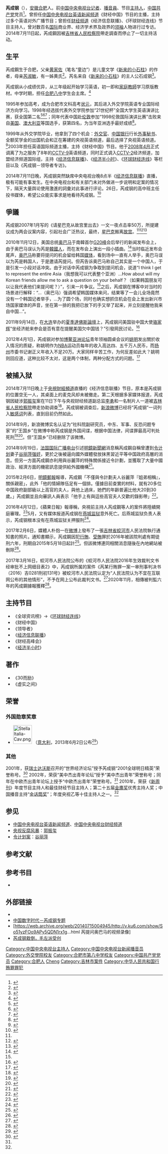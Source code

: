 {{多個問題|
{{blpsources|time=2014-10-29T05:02:37+00:00}}
{{original research|time=2014-07-21T10:37:46+00:00}}
}}
{{藝人
|姓名     = 芮成钢
|類型     = 节目主持
|圖片     = Rui Chenggang.gif
|圖片簡介 = 
|本名     = 
|英文名   = Rui Chenggang
|暱稱     =
|其他藝名 = 
|國籍     = {{PRC}}
|民族     = [[汉族|汉族]]
|籍貫     = [[安徽省|安徽]][[合肥市|合肥]]
|出生日期 = {{Birth date and age|1977|9|24}} 
|出生地點 = {{CHN}}[[安徽省|安徽省]][[合肥市|合肥市]]
|逝世日期 = <!-- {{Death date and age|YYYY|MM|DD|YYYY|MM|DD}}（死亡在前，出生在后） -->
|逝世地點 = 
|職業     = [[主持人|主持人]]、[[记者|记者]]
|語言     = [[汉语|汉语]]、[[英语|英语]]
|教育程度 = [[外交学院|外交学院]]国际经济专业大学本科
|宗教信仰 =
|配偶     = 
|兒女     = 
|父母     = 
|代表作   = 
|活躍年代 = 1999年至2014年
|經紀公司 = [[中国中央电视台|中国中央电视台]]
|獎項     = 第二十五届[[金鹰奖|金鹰奖]]优秀主持人奖（2010年）<br />中国播音主持“[[金话筒奖|金话筒奖]]”（2010年）<br/>{{link-en|意大利共和国骑士|Order of Merit of the Italian Republic}}
|網站     = 
}}

'''芮成钢'''（{{bd|1977年|9月24日}}），[[安徽|安徽]][[合肥|合肥]]人。前[[中国中央电视台|中国中央电视台]][[记者|记者]]、[[播音員|播音員]]、节目[[主持人|主持人]]，[[中国共产党|中国共产党]]党员<ref>{{cite web|url=http://wallstreetcn.com/node/99034|title=央视反腐风暴升级 知名主持人芮成钢被检方带走|publisher=华尔街见闻|date=2014-07-12|language=zh-hans|access-date=2014-07-12|archive-url=https://web.archive.org/web/20140715063923/http://wallstreetcn.com/node/99034|archive-date=2014-07-15|dead-url=yes}}</ref>。曾担任[[中国中央电视台英语新闻频道|中国中央电视台英语新闻频道]]《财经中国》节目的主播，主持过多个英语对外广播节目；曾担任[[中国中央电视台财经频道|财经频道]]《经济信息联播》、《环球财经连线》节目主持人，曾对数百名[[国际|国际]]商业界、经济学术界及政界的[[领袖|领袖]]人物进行过专访。2014年7月11日起，芮成鋼因被[[吉林省人民检察院|吉林省人民检察院]]帶走調查而停止了一切主持活动。

== 生平 ==
芮成鋼生于合肥，父亲[[黄家佐|黄家佐]]（笔名“童边”）是儿童文学《[[新来的小石柱|新来的小石柱]]》的作者，母亲[[芮淑敏|芮淑敏]]，有一姊黄氏<ref>{{cite web|url=http://www.guancha.cn/Celebrity/2014_07_15_246982.shtml|title=芮成钢父亲黄家佐系《上错花轿嫁对郎》编剧兼制片人|language=zh-hans|accessdate=2014-08-23|archive-date=2014-08-26|archive-url=https://web.archive.org/web/20140826160844/http://www.guancha.cn/Celebrity/2014_07_15_246982.shtml|dead-url=no}}</ref>。芮名来自《[[新来的小石柱|新来的小石柱]]》的主人公石成钢<ref name="我的父親不姓芮">{{Cite news|url=http://news.takungpao.com.hk/mainland/focus/2014-07/2602744.html|title=芮成鋼：我的父親不姓芮|language=zh-HK|publisher=大公網|author=孫武|date=2014-07-15|accessdate=2014-07-18|archive-date=2014-07-26|archive-url=https://web.archive.org/web/20140726172706/http://news.takungpao.com.hk/mainland/focus/2014-07/2602744.html|dead-url=no}}</ref>。

芮成钢从小成绩优异，从三年级起开始学习英语，初一即和[[家庭教師|家庭教師]]学习原版教材。中学时期，担任[[合肥八中|合肥八中]]学生会主席。<ref>{{cite news|url=http://news.163.com/10/0609/03/68N3DA5U00014AED.html|title=央视四大主播 都是高考状元|publisher=网易|date=2010-06-09|language=zh-hans|access-date=2014-07-12|archive-url=https://web.archive.org/web/20140913151849/http://news.163.com/10/0609/03/68N3DA5U00014AED.html|archive-date=2014-09-13|dead-url=yes}}</ref>

1995年参加高考，成为合肥市文科高考[[状元|状元]]，其后进入外交学院英语专业国际经济方向学习。1998年经选拔代表外交学院参加“21世纪杯”全国大学生英语演讲比赛，获全国第二名<ref>{{Cite web |url=http://learning.sohu.com/20130425/n374042901.shtml |title=芮成钢1998年参加全国大学生英语演讲比赛内容 |accessdate=2014-09-12 |archive-date=2014-09-10 |archive-url=https://web.archive.org/web/20140910200149/http://learning.sohu.com/20130425/n374042901.shtml |dead-url=no }}</ref><ref>{{Cite news |url=http://finance.sina.com.cn/china/20140712/173119686139.shtml |title=起底芮成钢：曾在书中调侃搞关系必须的 |accessdate=2014-09-12 |archive-date=2014-09-10 |archive-url=https://web.archive.org/web/20140910195935/http://finance.sina.com.cn/china/20140712/173119686139.shtml |dead-url=no }}</ref><ref>{{Cite web |url=http://www.tudou.com/programs/view/WN1e3IEhq6M |title=芮成钢英语演讲比赛 |accessdate=2014-09-12 |archive-date=2014-09-10 |archive-url=https://web.archive.org/web/20140910195038/http://www.tudou.com/programs/view/WN1e3IEhq6M |dead-url=no }}</ref>；同年代表中国赴[[伦敦|伦敦]]参加“1998伦敦国际演讲比赛”击败来自[[美国|美国]]、[[澳大利亚|澳大利亚]]等国选手，获第四名，为当年亚洲选手最好成绩<ref>{{Cite web |url=http://finance.sina.com.cn/china/20140810/013919963658.shtml |title=起底芮成钢：曾在书中调侃搞关系必须的 |accessdate=2014-09-12 |archive-date=2014-09-14 |archive-url=https://web.archive.org/web/20140914193636/http://finance.sina.com.cn/china/20140810/013919963658.shtml |dead-url=no }}</ref>。

1999年从外交学院毕业，他拿到了四个机会：[[外交官|外交官]]、[[中国银行|中国银行]]行长[[外事秘书|外事秘书]]、全额奖学金的出国机会和正在筹建的央视英语频道，最后选择了央视英语频道。<ref name="腾讯">{{cite web|url=http://news.qq.com/a/20140712/028520.htm|title=媒体：芮成钢及家人成立公司 利用采访资源牟利|publisher=腾讯网|date=2014-07-12|language=zh-hans|accessdate=2014-07-12|archive-date=2014-07-15|archive-url=https://web.archive.org/web/20140715011732/http://news.qq.com/a/20140712/028520.htm|dead-url=no}}</ref>2003年担任英语国际频道主播，主持《财经中国》节目。他于[[2008年4月|2008年4月]]正式调离了为之服务了8年的[[中国环球电视网_(频道)|CCTV-9]]英语频道，同时正式调入[[CCTV-2|CCTV-2]]经济频道，加盟经济频道国际组，主持《[[经济信息联播|经济信息联播]]》、《[[经济半小时|经济半小时]]》、《[[环球财经连线|环球财经连线]]》等栏目以及《芮成钢－领导者专访》。

2014年7月11日晚，芮成钢突然缺席中央电视台晚8点半《[[经济信息联播|经济信息联播]]》直播，极有可能有事发生。在中央电视台和有关部门未对外做进一步说明和定案的情况下，隔天大量舆论使用激進的詞彙对此事进行评论。26日，芮成钢的高中班主任投书媒体，希望公众能实事求是地看待芮成钢。<ref name="澎湃新闻">{{cite web|url=http://www.thepaper.cn/newsDetail_forward_1258266|title=芮成钢高三班主任姜守传投书澎湃新闻：实事求是待成钢|publisher=[[澎湃新闻|澎湃新闻]]|date=2014-07-26|language=zh-hans|accessdate=2014-07-27|archive-date=2014-07-28|archive-url=https://web.archive.org/web/20140728235906/http://www.thepaper.cn/newsDetail_forward_1258266|dead-url=no}}</ref>

== 爭議 ==
芮成钢2007年1月写的《请星巴克从故宫里出去》一文一夜点击率50万，所提建议成为两会议案内容，引起社会广泛热议，最终，[[星巴克|星巴克]]搬离[[故宫|故宫]]。<ref name="腾讯"/><ref>{{Cite news |url=http://heilongjiang.dbw.cn/system/2007/03/13/050732216.shtml |title=姜鸿斌代表：星巴克须立即搬出故宫 |date=2007-03-13 |publisher=东北网 |accessdate=2016-04-22 |archive-date=2016-04-28 |archive-url=https://web.archive.org/web/20160428124707/http://heilongjiang.dbw.cn/system/2007/03/13/050732216.shtml |dead-url=no }}</ref><ref>{{Cite web |url=http://blog.sina.com.cn/s/blog_4adabe27010008yg.html |title=《请星巴克从故宫里出去》 |accessdate=2016-04-22 |archive-date=2016-05-09 |archive-url=https://web.archive.org/web/20160509085109/http://blog.sina.com.cn/s/blog_4adabe27010008yg.html |dead-url=no }}</ref>

2010年11月12日，美国总统[[贝拉克·奥巴马|奥巴马]]于南韓首尔[[2010年二十国集团首尔峰会|G20峰]]会后举行的新闻发布会上，由于奥巴马误认为芮是[[韓國人|韓國人]]，而在发布会上演出一段小插曲。<ref name="abm">{{cite web|url=http://news.ifeng.com/a/20140713/41137540_0.shtml|title=“代表亚洲”提问奥巴马|publisher=凤凰网|date=2014年7月13日|language=zh-hans|accessdate=2014年7月14日|archive-date=2014年7月14日|archive-url=https://web.archive.org/web/20140714222129/http://news.ifeng.com/a/20140713/41137540_0.shtml|dead-url=no}}</ref>当时临近发布会尾声，[[贝拉克·奥巴马|奥巴马]]称要将提问的机会留给韩国[[媒体|媒体]]，看到场中一直有人举手，奥巴马误以为芮是韩国人，于是邀请芮提问。但芮告诉奥巴马称自己其实是一个中国人，于是引发一小段对话冲突。由于对话中芮成钢为争取到提问机会，说道“I think I get to represent the entire Asia（我想我可以代表整个亚洲）...How about will my Korean friends allow me to ask a question on your behalf？（如果韩国朋友可以让我代表他们来提问呢？）”，引来一片争议。<ref name="abm"/>之后，芮成钢在博客中对当时的场景进行解释：“...（奥巴马）强调希望韩国媒体来问，结果等了一会儿全场竟然没有一个韩国记者举手，...为了圆个场，同时也确实想抓住机会在会上发出新兴市场国家媒体的声音，坐在第一排的我把已放下的手又举了起来，并立刻提醒他我来自中国...”。

2011年9月14日，在[[大连|大连]]举办的[[夏季達佛斯論壇|夏季達佛斯論壇]]上，芮成钢问美国驻中国大使[[骆家辉|骆家辉]]“坐经济舱来参会是否有意在提醒美国欠中国钱？”引發网民讨论。<ref>{{cite web|url=http://roll.sohu.com/20110916/n319493619.shtml|title=骆家辉的“经济舱”是不是伪问题|publisher=搜狐网|date=2011年9月16日|language=zh-hans|accessdate=2011年9月15日|archive-date=2014年7月15日|archive-url=https://web.archive.org/web/20140715010444/http://roll.sohu.com/20110916/n319493619.shtml|dead-url=no}}</ref>

2012年4月1日，芮成钢对参加[[博鳌亚洲论坛|博鳌亚洲论坛]]青年领袖圆桌会议的[[姚明|姚明]]发出關於收入情况的质疑，称姚明作为[[NBA|NBA]]运动员每年的收入高达四、五千万人民币，而[[扬州|扬州]]市委书记谢正义年收入不足20万。大家同样辛苦工作，为何反差如此大？姚明则回应道，这种比较不太对，这是两个体制，两种分配方式的问题。<ref>{{cite web|url=http://cbachina.sports.sohu.com/20120401/n339623118.shtml|title=姚明博鳌论坛反驳芮成钢: 我不能和市委书记比|publisher=搜狐|date=2012年4月1日|language=zh-cn|accessdate=2016年4月12日|archive-date=2016年4月21日|archive-url=https://web.archive.org/web/20160421221333/http://cbachina.sports.sohu.com/20120401/n339623118.shtml|dead-url=no}}</ref>

== 被捕入狱 ==
2014年7月11日晚上于[[中国中央电视台财经频道|央視財經頻道]]直播的《经济信息联播》节目，原本是芮成钢的位置空无一人，其桌面上的麦克风却未被撤走。第二天根据多家媒体报道，芮成钢因疑涉[[郭振玺|郭振玺]]案在11日下午与央视财经频道副总监[[李勇|李勇]]和一名制片人一道被[[吉林省人民检察院|吉林省人民检察院]]帶走协助调查<ref>{{cite news |url=http://news.qq.com/a/20140712/022796.htm|title=央视财经频道副总监李勇及主持人芮成钢等被带走|publisher=腾讯网|date=2014年7月12日|language=zh-hans|accessdate=2014年7月12日|archive-date=2014年7月14日|archive-url=https://web.archive.org/web/20140714200725/http://news.qq.com/a/20140712/022796.htm|dead-url=no}}</ref>。芮成钢被调查后，[[新浪微博|新浪微博]]已经将“芮成钢”一词列入[[敏感词|敏感词]]列表，直到目前仍然如此。

2014年9月，新浪微博实名认证为“社科院副研究员，中东、军事、反恐问题专家”的“王国乡”在微博中称芮成钢是外国间谍，根据中国法律，间谍罪最高可判处死刑<ref>{{cite news | url=http://www.whnews.cn/news/node/2014-09/13/content_6177092.htm | title=网曝芮成钢涉嫌间谍案或为特务 查实恐面临死刑 | publisher=威海新闻网 | accessdate= | date=2014-09-13 | archive-url=https://web.archive.org/web/20140913063701/http://www.whnews.cn/news/node/2014-09/13/content_6177092.htm | archive-date=2014-09-13 | dead-url=yes }}</ref><ref>{{cite news | url=http://www.zaobao.com/wencui/social/story20140912-388213 | title=央视主播芮成钢疑涉间谍案 恐判死刑 | publisher=联合早报网 | accessdate=2014-09-13 | date=2014-09-12}}</ref>。但“王国乡”已经删除了该微博。

2014年9月19日，[[法国国际广播电台|法国国际广播电台]]引述[[明鏡出版社|明鏡新聞網]]消息稱芮成鋼自稱曾遭到[[令计划|令计划]]妻子[[谷丽萍|谷丽萍]][[强奸|强奸]]，更於之後被逼向國外媒體發放抹黑習近平等中国政府高層的消息。但另一方面芮成鋼亦利用與谷麗萍的特殊關係接近令計劃，並獲取了大量中國政治、經濟方面的機密訊息提供給外國機構<ref>{{cite news | url=http://www.chinese.rfi.fr/中国/20140919-境外网站爆料芮成钢遭令计划妻子先奸后逼抹黑习近平 | title=境外网站爆料芮成钢遭令计划妻子先奸后逼抹黑习近平 | publisher=法國國際廣播電臺 | accessdate=2014-12-23 | date=2014-09-19 | archive-date=2014-12-21 | archive-url=https://web.archive.org/web/20141221232219/http://www.chinese.rfi.fr/%E4%B8%AD%E5%9B%BD/20140919-%E5%A2%83%E5%A4%96%E7%BD%91%E7%AB%99%E7%88%86%E6%96%99%E8%8A%AE%E6%88%90%E9%92%A2%E9%81%AD%E4%BB%A4%E8%AE%A1%E5%88%92%E5%A6%BB%E5%AD%90%E5%85%88%E5%A5%B8%E5%90%8E%E9%80%BC%E6%8A%B9%E9%BB%91%E4%B9%A0%E8%BF%91%E5%B9%B3 | dead-url=no }}</ref>。

2015年2月6日，[[明鏡新聞出版集團|明鏡郵報]]報導，芮成鋼「不僅與令計劃夫人谷麗萍『姐弟相稱』，關係親密」，此外「他的情婦隊伍足有一個排。僅據目前查實的材料，就有20多位中国政府副部級以上高官的夫人，與他上過床，她們的年齡普遍比他大20到30歲。」芮成鋼並且向審訊人員表示「他手上有與這些高官夫人交歡的錄影帶」<ref>{{Cite web |url=http://www.mingjingnews.com/MIB/news/news.aspx?ID=N000075467 |title=明鏡網>>明鏡新聞>>明鏡獨家>>新聞內容：「20高官夫人撈芮成鋼 部長合力滅公共情夫」 |access-date=2015-02-09 |archive-url=https://web.archive.org/web/20150209062233/http://www.mingjingnews.com/MIB/news/news.aspx?ID=N000075467 |archive-date=2015-02-09 |dead-url=yes }}</ref>。

2016年4月12日，《蘋果日報》報導稱，央視前主持人芮成鋼等人的案件將陸續開庭審理。<ref>{{cite news | url=http://hk.apple.nextmedia.com/realtime/china/20160412/54977232 | title=【輪到央視？】傳芮成鋼等人將開審 多影星受牽連 | publisher=蘋果日報 | accessdate=2016-04-12 | date=2016-04-12 | archive-date=2016-04-19 | archive-url=https://web.archive.org/web/20160419061348/http://hk.apple.nextmedia.com/realtime/china/20160412/54977232 | dead-url=no }}</ref>5月，又有媒体报道芮成钢在[[燕城监狱|燕城监狱]]意外死亡。后燕城监狱负责人表示，芮成钢根本没有在燕城监狱关押服刑<ref>{{cite news | url=http://news.youth.cn/jsxw/201605/t20160531_8069098.htm | title=芮成钢在燕城监狱意外死亡？狱方回应 | publisher=法制日报-法制网 | accessdate=2016-05-31 | date=2016-05-31 | archive-date=2016-06-25 | archive-url=https://web.archive.org/web/20160625031549/http://news.youth.cn/jsxw/201605/t20160531_8069098.htm | dead-url=no }}</ref>。

2017年2月6日，媒體人朴抱一在[[微博|微博]]上發布了一張[[吉林省|吉林省]][[蛟河市|蛟河市]]人民法院執行通知書的照片。通知書顯示，芮成鋼因犯[[行賄|行賄]]、[[受賄|受賄]]罪於2016年被該院判處有期徒刑六年，刑期自2015年5月18日起計<ref>{{cite web|url=http://www.weibo.com/1667422442/Eugtd9FVq |title=朴抱一的微博|date=2017-02-06|accessdate=2017-02-06|dead-url=yes|}}</ref>。但該微博連同相關消息隨後在內地網站被刪除<ref>{{cite news|url=http://www.bbc.com/zhongwen/trad/38894483|title=「芮成鋼獲刑6年」消息被刪 敏感點在哪兒？|work=BBC中文網|date=2017-02-07|accessdate=2017-02-08|archive-date=2017-02-07|archive-url=https://web.archive.org/web/20170207192158/http://www.bbc.com/zhongwen/trad/38894483|dead-url=no}}</ref>。

2017年3月16日，蛟河市人民法院公布的《蛟河市人民法院2016年生效裁判文书经审批不上网细目表2》中，芮成钢所属的案件《芮某行贿罪一案一审刑事判决书 （2016）吉0281刑初131号》被蛟河市人民法院认定为“人民法院认为不宜在互联网公布的其他情形”，不予在网上公布此裁判文书。<ref>{{cite web |author1=蛟河市人民法院 |title=蛟河市人民法院2016年生效裁判文书经审批不上网细目表2 |url=http://jljh.jlsfy.gov.cn/bswwsgs/260852.jhtml |website=蛟河市人民法院}}</ref>2020年11月，相傳被判監六年的芮成鋼據報獲釋<ref>{{cite news |url=https://tw.appledaily.com/international/20201211/JADRTI3YD5BQZH5HDYJFRNEWR4/ |title=中共高官夫人「公共情人」 央視前主播芮成鋼今刑滿出獄 |newspaper=[[蘋果日報_(台灣)|蘋果日報 (台灣)]] |date=2020-12-11 |access-date=2021-11-15 |language=zh-hant |archive-date=2021-11-15 |archive-url=https://web.archive.org/web/20211115010319/https://tw.appledaily.com/international/20201211/JADRTI3YD5BQZH5HDYJFRNEWR4/ |dead-url=no }}</ref>。

== 主持节目 ==
*《全球资讯榜》→《[[环球财经连线|环球财经连线]]》
*《财经中国》
*《领导者》
*《[[经济信息联播|经济信息联播]]》
*《财经高峰会》
*《[[经济半小时|经济半小时]]》

== 著作 ==
*《30而励》
*《虚实之间》

== 荣誉 ==
===外国勋章奖章===
* [[File:StellaItalia-Cav.png|60px]] {{link-it|意大利之星骑士勋章|Ordine della Stella d'Italia}}（[[意大利|意大利]]，2013年6月2日公布<ref>{{it}}{{cite web |url=https://www.quirinale.it/onorificenze/insigniti/326202 |title=Rui Dr. Chenggang |date= |accessdate=2021-08-30 |archive-date=2021-08-30 |archive-url=https://web.archive.org/web/20210830051317/https://www.quirinale.it/onorificenze/insigniti/326202 |dead-url=no }}</ref>）

===其他===
2001年，获[[瑞士|瑞士]][[达沃斯|达沃斯]]召开的“世界经济论坛”授予芮成钢“2001全球明日精英”荣誉称号。<ref name="lion " >{{cite web |url=http://www.zhuchijie.com/show_220_z7_t1.html |title=芮成钢 |publisher=主持界 |accessdate=2011年 |work= |language =zh-hans}}</ref>
2002年，荣获“美中杰出青年论坛”授予“美中杰出青年”荣誉称号；同年在中欧杰出青年论坛上授予“中欧杰出青年”荣誉称号。<ref name="lion " />
2010年，荣获《[[新周刊|新周刊]]》年度节目主持人和最佳财经节目主持人；第二十五届[[中国电视金鹰奖|金鹰奖]]优秀主持人奖；中国播音主持“[[金话筒奖|金话筒奖]]”；年度央视乙等十佳主持人之一。<ref name="lion " />

== 参见 ==
{{Portal box|中华人民共和国|电视|人物}}
* [[中国中央电视台英语新闻频道|中国中央电视台英语新闻频道]]、[[中国中央电视台财经频道|中国中央电视台财经频道]]
* [[央视反腐风暴|央视反腐风暴]]：[[郭振玺|郭振玺]]
* [[令计划|令计划案]]：[[谷丽萍|谷丽萍]]

== 参考文献 ==
{{Reflist|2}}

==参考书目==
*{{cite book |author1=紫伊 |title=《青年文摘》|chapter=〈芮成钢：采访世界大亨的年轻人〉 |pages=192–197 |date=2007-09-01 |publisher=中国青年出版社 |location=北京市朝阳区 |isbn=978-7-5006-6472-7}}

== 外部链接 ==
* {{Sinaweibo|ruichenggang}}
* [http://chinadigitaltimes.net/chinese/tag/芮成钢/ 中国数字时代－芮成钢专题] {{Wayback|url=http://chinadigitaltimes.net/chinese/tag/%E8%8A%AE%E6%88%90%E9%92%A2/ |date=20200820013514 }}
* [https://web.archive.org/web/20140715004945/http://v.ku6.com/show/So51yzFOo9APy5QDN1rx1g...html 芮提问奥巴马的视频录像]
* [http://www.rfa.org/mandarin/pinglun/chenpokong/cpk-07152014113532.html 芮成钢栽倒，毛左派受创] {{Wayback|url=http://www.rfa.org/mandarin/pinglun/chenpokong/cpk-07152014113532.html |date=20140720110709 }}

{{DEFAULTSORT:Rui chenggang}}
[[Category:中国中央电视台主持人|Category:中国中央电视台主持人]]
[[Category:中国中央电视台新闻播音员|Category:中国中央电视台新闻播音员]]
[[Category:外交學院校友|Category:外交學院校友]]
[[Category:合肥市第八中学校友|Category:合肥市第八中学校友]]
[[Category:中国共产党党员|Category:中国共产党党员]]
[[Category:合肥人|Category:合肥人]]
[[Category:芮姓|Cheng]]
[[Category:吉林市案件|Category:吉林市案件]]
[[Category:中华人民共和国行贿罪罪犯|Category:中华人民共和国行贿罪罪犯]]